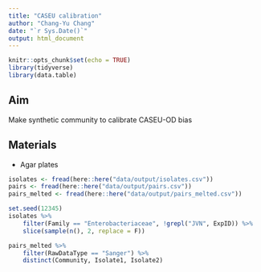 ```yaml
---
title: "CASEU calibration"
author: "Chang-Yu Chang"
date: "`r Sys.Date()`" 
output: html_document
---
```


```r
knitr::opts_chunk$set(echo = TRUE)
library(tidyverse)
library(data.table)
```

## Aim

Make synthetic community to calibrate CASEU-OD bias

## Materials

- Agar plates


```r
isolates <- fread(here::here("data/output/isolates.csv"))
pairs <- fread(here::here("data/output/pairs.csv"))
pairs_melted <- fread(here::here("data/output/pairs_melted.csv"))
```

```r
set.seed(12345)
isolates %>%
    filter(Family == "Enterobacteriaceae", !grepl("JVN", ExpID)) %>%
    slice(sample(n(), 2, replace = F))
```

```r
pairs_melted %>%
    filter(RawDataType == "Sanger") %>%
    distinct(Community, Isolate1, Isolate2)
```




















